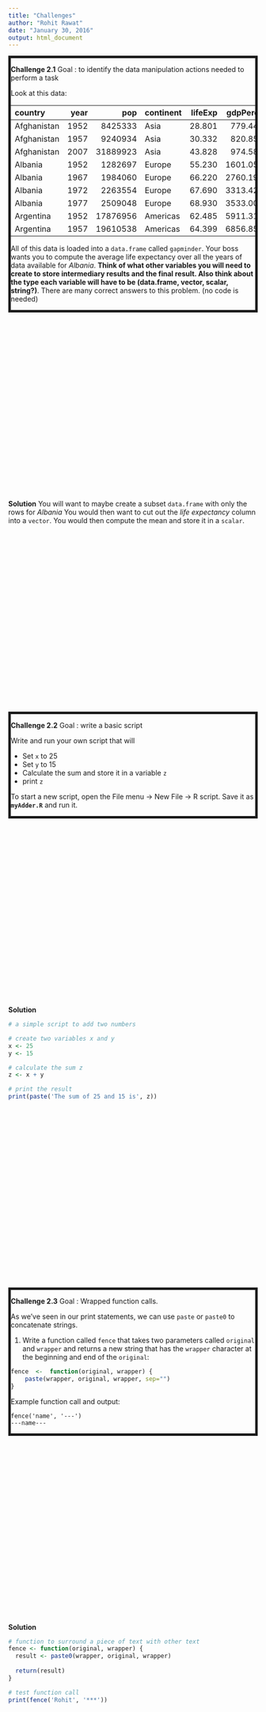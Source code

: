 ```yaml
---
title: "Challenges"
author: "Rohit Rawat"
date: "January 30, 2016"
output: html_document
---
```

<div style="background-color: unset; border: 5px solid;">

__Challenge 2.1__
Goal : to identify the data manipulation actions needed to perform a task

Look at this data:

<!---
produced with
library(knitr)
kable(head(gapminder,50))
--->

|country     | year|      pop|continent | lifeExp| gdpPercap|
|:-----------|----:|--------:|:---------|-------:|---------:|
|Afghanistan | 1952|  8425333|Asia      |  28.801|  779.4453|
|Afghanistan | 1957|  9240934|Asia      |  30.332|  820.8530|
|Afghanistan | 2007| 31889923|Asia      |  43.828|  974.5803|
|Albania     | 1952|  1282697|Europe    |  55.230| 1601.0561|
|Albania     | 1967|  1984060|Europe    |  66.220| 2760.1969|
|Albania     | 1972|  2263554|Europe    |  67.690| 3313.4222|
|Albania     | 1977|  2509048|Europe    |  68.930| 3533.0039|
|Argentina   | 1952| 17876956|Americas  |  62.485| 5911.3151|
|Argentina   | 1957| 19610538|Americas  |  64.399| 6856.8562|


All of this data is loaded into a `data.frame` called `gapminder`. Your boss wants you to compute the average life expectancy over all the years of data available for _Albania_. __Think of what other variables you will need to create to store intermediary results and the final result. Also think about the type each variable will have to be (data.frame, vector, scalar, string?)__. There are many correct answers to this problem. (no code is needed)

</div>

<p style="margin-bottom: 10cm;" />
\newpage

__Solution__
You will want to maybe create a subset `data.frame` with only the rows for _Albania_
You would then want to cut out the _life expectancy_ column into a `vector`.
You would then compute the mean and store it in a `scalar`.

<p style="margin-bottom: 10cm;" />
\newpage

<div style="background-color: unset; border: 5px solid;">

__Challenge 2.2__
Goal : write a basic script

Write and run your own script that will

- Set `x` to 25
- Set `y` to 15
- Calculate the sum and store it in a variable `z`
- print `z`

To start a new script, open the File menu -> New File -> R script. Save it as __`myAdder.R`__ and run it.

</div>


<p style="margin-bottom: 10cm;" />
\newpage

__Solution__
```r
# a simple script to add two numbers

# create two variables x and y
x <- 25
y <- 15

# calculate the sum z
z <- x + y

# print the result
print(paste('The sum of 25 and 15 is', z))
```

<p style="margin-bottom: 10cm;" />
\newpage

<div style="background-color: unset; border: 5px solid;">

__Challenge 2.3__
Goal : Wrapped function calls.

As we've seen in our print statements, we can use `paste` or `paste0` to concatenate strings.

1. Write a function called `fence` that takes two parameters called `original` and `wrapper` and returns a new string that has the `wrapper` character at the beginning and end of the `original`:

```r
fence  <-  function(original, wrapper) {
    paste(wrapper, original, wrapper, sep="")
}
```
Example function call and output:
```
fence('name', '---')
---name---
```
</div>

<p style="margin-bottom: 10cm;" />
\newpage

__Solution__
```r
# function to surround a piece of text with other text
fence <- function(original, wrapper) {
  result <- paste0(wrapper, original, wrapper)
  
  return(result)
}

# test function call
print(fence('Rohit', '***'))
```

<p style="margin-bottom: 10cm;" />
\newpage

